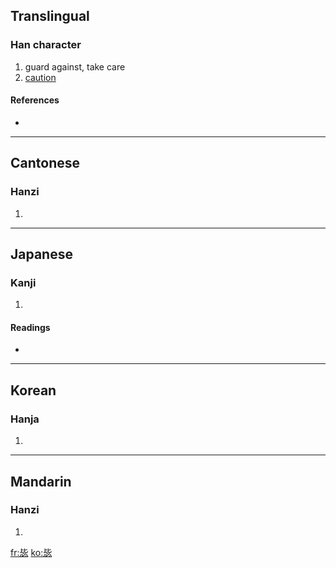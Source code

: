 ==Translingual==

===Han character===
{{Han char|rn=81|rad=比|as=05|sn=9|four=2133<sub>1</sub>|canj=心心心竹 (PPPH)}}

# guard against, take care
# [[caution]]

====References====
* {{Han ref|kx=0591.040|dkj=16750|dj=0983.050|hdz=21418.030|uh=6BD6|ud=27606|bh=CF68|bd=53096}}

----

==Cantonese==

===Hanzi===
{{yue-hanzi|jyut=|y=bei3}}

# {{defn|Cantonese}}

----

==Japanese==

===Kanji===
{{ja-kanji|grade=|rs=比05}}

# {{defn|Japanese}}

====Readings====
* {{ja-readings|on=[[ひ]] (hi)|kun=[[つつしむ]] (tsutsushimu)}}

----

==Korean==

===Hanja===
{{ko-hanja|hangeul=비|eumhun=|rv=bi|mr=pi|y=pi}}

# {{defn|Korean}}

----

==Mandarin==

===Hanzi===
{{cmn-hanzi|pin=[[bì]] ([[bi4]])|wg=pi<sup>4</sup>}}

# {{defn|Mandarin}}

[[fr:毖]]
[[ko:毖]]